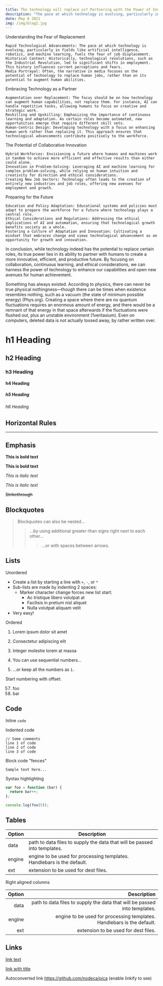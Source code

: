 ```yaml
---
title: The technology will replace us? Partnering with the Power of Innovation
description: "The pace at which technology is evolving, particularly in fields like artificial intelligence, robotics, and machine learning, fuels the fear of job displacement."
date: May 8 2021
img: /img/blog2.jpg
---
```



Understanding the Fear of Replacement

    Rapid Technological Advancements: The pace at which technology is evolving, particularly in fields like artificial intelligence, robotics, and machine learning, fuels the fear of job displacement.
    Historical Context: Historically, technological revolutions, such as the Industrial Revolution, led to significant shifts in employment. This history influences current perceptions and fears.
    Media Portrayal: Often, the narrative in media focuses on the potential of technology to replace human jobs, rather than on its potential to augment human abilities.

Embracing Technology as a Partner

    Augmentation over Replacement: The focus should be on how technology can augment human capabilities, not replace them. For instance, AI can handle repetitive tasks, allowing humans to focus on creative and strategic work.
    Reskilling and Upskilling: Emphasizing the importance of continuous learning and adaptation. As certain roles become automated, new opportunities emerge that require different skill sets.
    Human-Centric Design: Developing technology with a focus on enhancing human work rather than replacing it. This approach ensures that technological advancements contribute positively to the workforce.

The Potential of Collaborative Innovation

    Hybrid Workforces: Envisioning a future where humans and machines work in tandem to achieve more efficient and effective results than either could alone.
    Innovation in Problem-Solving: Leveraging AI and machine learning for complex problem-solving, while relying on human intuition and creativity for direction and ethical considerations.
    Creating New Job Sectors: Technology often leads to the creation of entirely new industries and job roles, offering new avenues for employment and growth.

Preparing for the Future

    Education and Policy Adaptation: Educational systems and policies must adapt to prepare the workforce for a future where technology plays a central role.
    Ethical Considerations and Regulations: Addressing the ethical implications of AI and automation, ensuring that technological growth benefits society as a whole.
    Fostering a Culture of Adaptation and Innovation: Cultivating a mindset that embraces change and views technological advancement as an opportunity for growth and innovation.

In conclusion, while technology indeed has the potential to replace certain roles, its true power lies in its ability to partner with humans to create a more innovative, efficient, and productive future. By focusing on collaboration, continuous learning, and ethical considerations, we can harness the power of technology to enhance our capabilities and open new avenues for human achievement.







Something has always existed. According to physics, there can never be true physical nothingness—though there can be times when existence resembles nothing, such as a vacuum (the state of minimum possible energy) (Phys.org). Creating a space where there are no quantum fluctuations requires an enormous amount of energy, and there would be a remnant of that energy in that space afterwards if the fluctuations were flushed out, plus an unstable environment (1veritasium). Even on computers, deleted data is not actually tossed away, by rather written over.

# h1 Heading

## h2 Heading

### h3 Heading

#### h4 Heading

##### h5 Heading

###### h6 Heading

## Horizontal Rules

---


## Emphasis

**This is bold text**

**This is bold text**

_This is italic text_

_This is italic text_

~~Strikethrough~~

## Blockquotes

> Blockquotes can also be nested...
>
> > ...by using additional greater-than signs right next to each other...
> >
> > > ...or with spaces between arrows.

## Lists

Unordered

- Create a list by starting a line with `+`, `-`, or `*`
- Sub-lists are made by indenting 2 spaces:
  - Marker character change forces new list start:
    - Ac tristique libero volutpat at
    * Facilisis in pretium nisl aliquet
    - Nulla volutpat aliquam velit
- Very easy!

Ordered

1. Lorem ipsum dolor sit amet
2. Consectetur adipiscing elit
3. Integer molestie lorem at massa

4. You can use sequential numbers...
5. ...or keep all the numbers as `1.`

Start numbering with offset:

57. foo
1. bar

## Code

Inline `code`

Indented code

    // Some comments
    line 1 of code
    line 2 of code
    line 3 of code

Block code "fences"

```
Sample text here...
```

Syntax highlighting

```js
var foo = function (bar) {
  return bar++;
};

console.log(foo(5));
```

## Tables

| Option | Description                                                               |
| ------ | ------------------------------------------------------------------------- |
| data   | path to data files to supply the data that will be passed into templates. |
| engine | engine to be used for processing templates. Handlebars is the default.    |
| ext    | extension to be used for dest files.                                      |

Right aligned columns

| Option |                                                               Description |
| -----: | ------------------------------------------------------------------------: |
|   data | path to data files to supply the data that will be passed into templates. |
| engine |    engine to be used for processing templates. Handlebars is the default. |
|    ext |                                      extension to be used for dest files. |

## Links

[link text](http://dev.nodeca.com)

[link with title](http://nodeca.github.io/pica/demo/ "title text!")

Autoconverted link https://github.com/nodeca/pica (enable linkify to see)
